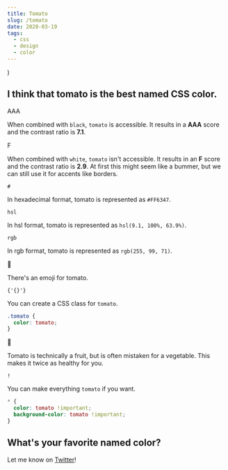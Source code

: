 ```yaml
---
title: Tomato
slug: /tomato
date: 2020-03-19
tags:
  - css
  - design
  - color
---
```


  <div
    style={{
      display: 'flex',
      alignItems: 'center',
      marginTop: 20
    }}
    {...props}
  />
)

<Flex>

<div style={{ height: 200, width: 200, minWidth: 200, maxWidth: 200, backgroundColor: 'tomato', marginRight: 20 }} />

## I think that tomato is the best named CSS color.

</Flex>

<Flex>

<div style={{ height: 200, width: 200, minWidth: 200, flexGrow: 1, backgroundColor: 'black', color: 'tomato', fontWeight: 'bold', display: 'flex', alignItems: 'center', justifyContent: 'space-around', lineHeight: 1, fontSize: 80, marginRight: 20 }}>AAA</div>

When combined with `black`, `tomato` is accessible. It results in a
**AAA** score and the contrast ratio is **7.1**.

</Flex>

<Flex>

<div style={{ height: 200, width: 200, minWidth: 200, flexGrow: 1, color: 'tomato', border: '2px solid tomato', fontWeight: 'bold', display: 'flex', alignItems: 'center', justifyContent: 'space-around', lineHeight: 1, fontSize: 80, marginRight: 20 }}>F</div>

When combined with `white`, `tomato` isn't accessible. It results in an
**F** score and the contrast ratio is **2.9**. At first this might seem
like a bummer, but we can still use it for accents like borders.

</Flex>

<Flex>

<div style={{ height: 200, width: 200, minWidth: 200, flexGrow: 1, border: '16px solid tomato', backgroundColor: 'black', color: 'tomato', fontWeight: 'bold', display: 'flex', alignItems: 'center', justifyContent: 'space-around', lineHeight: 1, fontSize: 80, marginRight: 20 }}><code>#</code></div>

In hexadecimal format, tomato is represented as `#FF6347`.

</Flex>

<Flex>

<div style={{ height: 200, width: 200, minWidth: 200, flexGrow: 1, backgroundColor: 'tomato', color: 'black', fontWeight: 'bold', display: 'flex', alignItems: 'center', justifyContent: 'space-around', lineHeight: 1, fontSize: 80, marginRight: 20 }}><code>hsl</code></div>

In hsl format, tomato is represented as `hsl(9.1, 100%, 63.9%)`.

</Flex>

<Flex>

<div style={{ height: 200, width: 200, minWidth: 200, flexGrow: 1, border: '8px solid tomato', color: 'black', fontWeight: 'bold', display: 'flex', alignItems: 'center', justifyContent: 'space-around', lineHeight: 1, fontSize: 80, marginRight: 20 }}><code>rgb</code></div>

In rgb format, tomato is represented as `rgb(255, 99, 71)`.

</Flex>

<Flex>

<div style={{ height: 200, width: 200, minWidth: 200, maxWidth: 200, flexGrow: 1, color: 'tomato', fontWeight: 'bold', display: 'flex', alignItems: 'center', justifyContent: 'space-around', lineHeight: 1, fontSize: 80, marginRight: 20 }}><span aria-label="tomato">🍅</span></div>

There's an emoji for tomato.

</Flex>

<Flex>

<div style={{ height: 200, width: 200, minWidth: 200, maxWidth: 200, border: '32px solid black', flexGrow: 1, color: 'tomato', fontWeight: 'bold', display: 'flex', alignItems: 'center', justifyContent: 'space-around', lineHeight: 1, fontSize: 80, marginRight: 20 }}><code>{'{}'}</code></div>

<div>

You can create a CSS class for `tomato`.

```css
.tomato {
  color: tomato;
}
```

</div>

</Flex>

<Flex>

<div style={{ height: 200, width: 200, minWidth: 200, maxWidth: 200, flexGrow: 1, color: 'tomato', fontWeight: 'bold', display: 'flex', alignItems: 'center', justifyContent: 'space-around', lineHeight: 1, fontSize: 80, marginRight: 20 }}><span aria-label="tomato">🥬</span></div>

Tomato is technically a fruit, but is often mistaken for a vegetable.
This makes it twice as healthy for you.

</Flex>

<Flex>

<div style={{ height: 200, width: 200, minWidth: 200, maxWidth: 200, flexGrow: 1, color: 'white', backgroundColor: 'tomato', fontWeight: 'bold', display: 'flex', alignItems: 'center', justifyContent: 'space-around', lineHeight: 1, fontSize: 80, marginRight: 20 }}><code>!</code></div>

<div>

You can make everything `tomato` if you want.

```css
* {
  color: tomato !important;
  background-color: tomato !important;
}
```

</div>

</Flex>

<div style={{ backgroundColor: 'tomato', height: '100vh', width: '120vw', marginLeft: '-10vw', marginBottom: 80, marginTop: 80 }} />

## What's your favorite named color?

Let me know on [Twitter](https://twitter.com/4lpine/status/1240691063410450434)!
